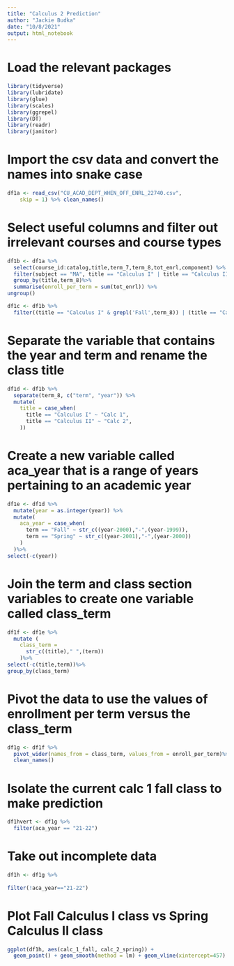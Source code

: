 ---
title: "Calculus 2 Prediction"
author: "Jackie Budka"
date: "10/8/2021"
output: html_notebook
---

# Load the relevant packages

```{r load-packages, warning=FALSE, message=FALSE}
library(tidyverse)
library(lubridate)
library(glue)
library(scales)
library(ggrepel)
library(DT)
library(readr)
library(janitor)
```

# Import the csv data and convert the names into snake case
```{r load csv}
df1a <- read_csv("CU_ACAD_DEPT_WHEN_OFF_ENRL_22740.csv", 
    skip = 1) %>% clean_names()
```
# Select useful columns and filter out irrelevant courses and course types
```{r all Calc I and II sections}
df1b <- df1a %>%
  select(course_id:catalog,title,term_7,term_8,tot_enrl,component) %>%
  filter(subject == "MA", title == "Calculus I" | title == "Calculus II", component == "LEC",grepl('Fall|Spring', term_8))%>%
  group_by(title,term_8)%>%
  summarise(enroll_per_term = sum(tot_enrl)) %>%
ungroup()
```
```{r isolate relevant Calc I and II sections (not needed)}
df1c <- df1b %>%
  filter((title == "Calculus I" & grepl('Fall',term_8)) | (title == "Calculus II" & grepl('Spring',term_8)))
```

# Separate the variable that contains the year and term and rename the class title
```{r Split and rename}
df1d <- df1b %>%
  separate(term_8, c("term", "year")) %>%
  mutate(
    title = case_when(
      title == "Calculus I" ~ "Calc 1",
      title == "Calculus II" ~ "Calc 2",
    ))
```

# Create a new variable called aca_year that is a range of years pertaining to an academic year
```{r academic year}
df1e <- df1d %>%
  mutate(year = as.integer(year)) %>%
  mutate(
    aca_year = case_when(
      term == "Fall" ~ str_c((year-2000),"-",(year-1999)),
      term == "Spring" ~ str_c((year-2001),"-",(year-2000))
    )
  )%>%
select(-c(year))

```


# Join the term and class section variables to create one variable called class_term
```{r Join term and section}
df1f <- df1e %>%
  mutate (
    class_term = 
      str_c((title)," ",(term))
    )%>%
select(-c(title,term))%>%
group_by(class_term)
```

# Pivot the data to use the values of enrollment per term versus the class_term
```{r get Schwifty}
df1g <- df1f %>%
  pivot_wider(names_from = class_term, values_from = enroll_per_term)%>%
  clean_names()
```

# Isolate the current calc 1 fall class to make prediction
```{r find current prediction}
df1hvert <- df1g %>%
  filter(aca_year == "21-22")
```


# Take out incomplete data
```{r filter out incomplete data}
df1h <- df1g %>%
  
filter(!aca_year=="21-22")
```

# Plot Fall Calculus I class vs Spring Calculus II class
```{r Plot Calc 1 Fall vs Calc 2 of the following Spring}
ggplot(df1h, aes(calc_1_fall, calc_2_spring)) + 
  geom_point() + geom_smooth(method = lm) + geom_vline(xintercept=457)

```


